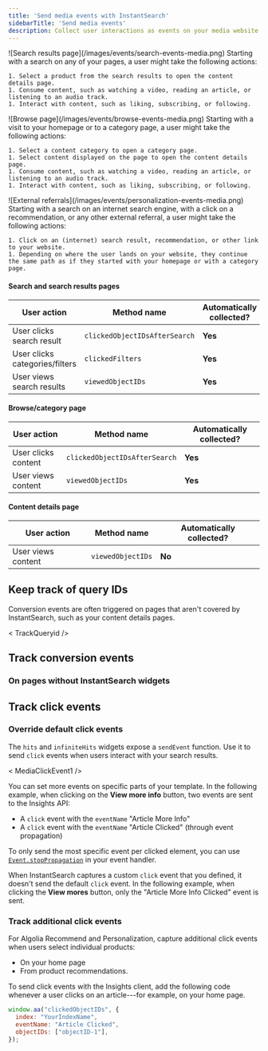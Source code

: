 ```yaml
---
title: 'Send media events with InstantSearch'
sidebarTitle: 'Send media events'
description: Collect user interactions as events on your media website.
---
```



<Intro />


<BeforeYouBegin />


<EnableEventsCollection />


<InstantsearchEventsToTrack />
<EventsToTrack />

<Tabs>
  <Tab title="Search results page">
    ![Search results page](/images/events/search-events-media.png)
    Starting with a search on any of your pages, a user might take the following actions:

    1. Select a product from the search results to open the content details page.
    1. Consume content, such as watching a video, reading an article, or listening to an audio track.
    1. Interact with content, such as liking, subscribing, or following.
  </Tab>
  <Tab title="Browse page">
    ![Browse page](/images/events/browse-events-media.png)
    Starting with a visit to your homepage or to a category page, a user might take the following actions:

    1. Select a content category to open a category page.
    1. Select content displayed on the page to open the content details page.
    1. Consume content, such as watching a video, reading an article, or listening to an audio track.
    1. Interact with content, such as liking, subscribing, or following.
  </Tab>
  <Tab title="External referrals">
    ![External referrals](/images/events/personalization-events-media.png)
    Starting with a search on an internet search engine, with a click on a recommendation, or any other external referral, a user might take the following actions:

    1. Click on an (internet) search result, recommendation, or other link to your website.
    1. Depending on where the user lands on your website, they continue the same path as if they started with your homepage or with a category page.
  </Tab>
</Tabs>

#### Search and search results pages

| User action                    | Method name                   | Automatically collected? |
| ------------------------------ | ----------------------------- | ------------------------ |
| User clicks search result      | `clickedObjectIDsAfterSearch` | **Yes**                  |
| User clicks categories/filters | `clickedFilters`              | **Yes**                  |
| User views search results      | `viewedObjectIDs`             | **Yes**                  |

#### Browse/category page

| User action         | Method name                   | Automatically collected? |
| ------------------- | ----------------------------- | -----------------------  |
| User clicks content | `clickedObjectIDsAfterSearch` | **Yes**                  |
| User views content  | `viewedObjectIDs`             | **Yes**                  |

#### Content details page

| User action        | Method name       | Automatically collected? |
| ------------------ | ----------------- | ------------------------ |
| User views content | `viewedObjectIDs` | **No**                   |

## Keep track of query IDs

Conversion events are often triggered on pages that aren't covered by InstantSearch,
such as your content details pages.


< TrackQueryid />

## Track conversion events


<TrackConversionEvents />

### On pages without InstantSearch widgets


<ConversionEvents />

## Track click events

### Override default click events

The `hits` and `infiniteHits` widgets expose a `sendEvent` function.
Use it to send `click` events when users interact with your search results.


< MediaClickEvent1 />

You can set more events on specific parts of your template.
In the following example, when clicking on the **View more info** button, two events are sent to the Insights API:

- A `click` event with the `eventName` "Article More Info"
- A `click` event with the `eventName` "Article Clicked" (through event propagation)


<MediaClickEvent2 />

To only send the most specific event per clicked element, you can use [`Event.stopPropagation`](https://developer.mozilla.org/en-US/docs/Web/API/Event/stopPropagation) in your event handler.


<MediaClickEvent3 />
 
When InstantSearch captures a custom `click` event that you defined, it doesn't send the default `click` event.
In the following example, when clicking the **View mores** button, only the "Article More Info Clicked" event is sent.


<MediaClickEvent4 />

### Track additional click events

For Algolia Recommend and Personalization, capture additional click events
when users select individual products:

- On your home page
- From product recommendations.

To send click events with the Insights client, add the following code
whenever a user clicks on an article---for example,
on your home page.

```js JavaScript
window.aa("clickedObjectIDs", {
  index: "YourIndexName",
  eventName: "Article Clicked",
  objectIDs: ["objectID-1"],
});
```


<Personalization />


<Examples />
